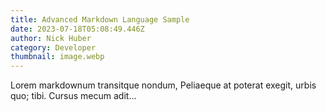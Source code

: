 ```yaml
---
title: Advanced Markdown Language Sample
date: 2023-07-18T05:08:49.446Z
author: Nick Huber
category: Developer
thumbnail: image.webp
---
```

Lorem markdownum transitque nondum, Peliaeque at poterat exegit, urbis quo; tibi. Cursus mecum adit…